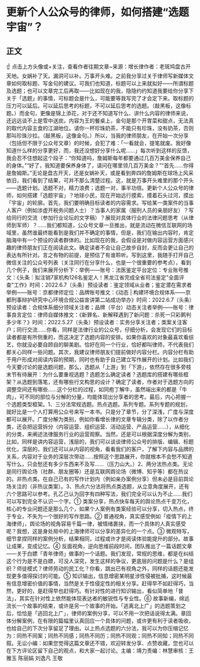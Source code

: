 # 更新个人公众号的律师，如何搭建“选题宇宙”？
## 正文
☝ 点击上方头像或+关注，查看作者往期文章~来源：增长律作者：老斑鸠盘古开天地。女娲补了天。漏洞可以补。万事开头难。之前我分享过关于律师写新媒体文章如何取标题、写金句的建议。可我们也知道，标题可以上来就拟好——所谓标题及选题；也可以文章完工后再取——比如现在的我，隐隐约约知道我要给你分享下关于「选题」的事情，可标题会是什么，可能要等我写完了才会定下来。取标题的压力可以延后。可以延后思考的标题，不可以延后思考的选题。（敲黑板，这像标题。）而金句，更像是锦上添花，对于还不知道写什么、讲什么内容的律师来说，还远远谈不上是雪中送炭。内容为王的餐桌上，金句是那个开胃菜和甜点，无法真的取代内容主食的江湖地位。请你一杯珍珠奶茶，不能只有珍珠，没有奶茶，否则那叫珍珠沙拉。（敲黑板，这像金句。）所以，当我的律师朋友，在开始一次分享（包括但不限于公众号文章）的时候，会犯了难：「一看就会，提笔就废。我好像知道什么样的分享更好，而，我还没想好分享什么呢……」每次听到这样的反馈，我会忍不住想起这个段子：“你知道吗，詹姆斯每年都要通过几百万美金保养自己的身体。”“好了，我知道要保养身体了，请问在哪里领几百万美金？”“首先……你得是詹姆斯。”无论是盘古开天，还是女娲补天，或是看到奔四的詹姆斯在球场上风采依旧，我们看到了结果，可并不那么清楚过程。这，就是万事开头难里的那个开头——选题计划。选题不对，精力浪费；选题一对，事半功倍。更新个人公众号的律师，如何搭建「选题宇宙」？地球小民，现在开始远行摸索，摸着石头过河，摸出「宇宙」的轮廓。首先，我们要明确目标读者的内容需求。写给某一类案件的当事人客户（例如涉虚开税务问题人士）？当事人的家属（服刑人员的亲朋好友）？写给同行的交流（参加行业论坛的文字稿）？展现对具体行业的法律问题思考（从律师到军师）？……我们都知道，公众号文章一旦推出，就是流动在微信互联网的场域里，虽然谁最终能看到是我们并不确定的事情，但是，我们在输出内容时，肯定脑海中有一个预设的读者群体的。比如现在的我，会假设是对做内容运营方面感兴趣的律师朋友们正在阅读此文。确定读者不会让自己故步自封，反而会更让自己的表达有所针对。言之有物的前提，是预估了有谁聆听。写到这里，我随手打开自己微信关注的公众号列表（关注同行在分享什么，也是一个很重要的参考点），看到几个例子，我们来展开分析下：举例——账号：法医鉴定平台定位：专业账号推文：《头条｜拟注销7家机构126名鉴定人！黑龙江省完成全省司法鉴定"全面评查"工作》时间：2022.6.7（头条）预设读者：鉴定领域从业者；鉴定潜在需求者举例——账号：京都律师定位：品牌账号推文：《动态 | 构建环境合规体系——京都刑事辩护研究中心环境合规公益宣讲第二站成功举办》时间：2022.6.7（头条）预设读者：合规体系细分领域关注者；品牌（平台）动态关注者举例——账号：律事良言定位：律师自媒体推文：《新罪名、新解释遇到了新问题：杀死一只彩鹮判多少年？》时间：2022.5.27（头条）预设读者：实务分享关注者；类案关注客户；同行交流...…你看，同样是法律行业的公众号，仔细分析，会发现它们的目标读者都是有所侧重的，而这决定了选题内容的安排。如果你喜欢的对象最喜欢看综艺，你就没必要自顾自的聊美剧。恰好在同一个行业，恰好都叫律师，不代表我们都关心同样一些问题。其次，我建议律师朋友们提前做好内容分栏。内容分栏有助于用户形成对阅读内容的预期，同时也有助于自己建立写作展开的计划。比如我们今天要讨论的是选题问题，那么，选题从「上游」到「下游」，依然存在很多旁枝末节有待展开：为什么要重视选题？选题怎么确定读者？选题库的搭建有哪些框架？从选题到落笔，还有哪些行文构思的设计？确定了读者，作者对于选题方向的调整空间还有哪些……这个分栏的过程，如同庖丁解牛，虽然端出来的都是「牛肉」，可不同的部位与分解的分量，均能体现出分享者的思考。最后，内心把握一个选题类型框架。1、三分法常规选题。热点选题。系列专题。系列专题的规划，就好比是一个人打算用公众号来写一本书。只是分了章节，分了深浅，广度与深度都可以展开。广度分解为类别，例如你看增长律的文章专辑分类，除了以作者分类，还会把运营拆分（内容运营、组织运营、活动运营、产品运营……），从细化的分类，来阐述法律服务行业的运营观察。当然，还是可以根据深度分解为类别，比如，同样是讲内容运营，浅层的，我们可以谈谈律师公众号的排版、编辑、标题优化，深层的，我们还可以从内容的视角，看看我们的客户，了解下内容与品牌的关系，内容对于业务的深层次带动……按照这个思路展开，你就根本不会愁不知道写什么，只会愁还有多少东西来不及写……（压力山大。）2、两分法热点类。无论是同行舆论场（社群、朋友圈等）还是互联网舆论场（微博、知乎等）都在热议的。非热点类。在自己已有的写作计划内（例如亲办案例分享）但未必是目前舆论场关注的（非热议类案）。3、热点六分法将热点类选题，从立意角度展开，还有六个思路可以参考。孔乙己认为回字有四种写法，我们完全可以认为不止……我们可以写到完全不认识一个字。① 类案分享，热点快车每天的舆论热点千变万化，核心的专业问题还是那么几个，如果个人案例有类案经验可以分享，切入热点，终于专业，不失为一个很好的写作思路。② 普通视角，真实感受例如「疫情下的上海律师」，舆论场的视角容易千篇一律，被情绪裹挟，而一个具体的人真实感受呢？我想，这是身处局中的上海律师可以分享的差异化的一个点。③ 微观特写，细节拿捏同样的案例分析，结果相同，过程或许才是阅读体验能提升的部分。故事让成果，变成记忆。④ 反面视角，逆向思维前段时间，团队推出了一篇话题文章——关于白嫖「青年律师」做事的一个话题。我们发现，常规的思维，都是在纠结这个行为是不是白嫖，可没人深究，发生这样的争议，更底层的问题是什么？是组织？师徒模式？律师劳动的民工化？你看，跳出已有视角之外，同样的话题还能发现更多值得探讨的可能。⑤ 知识输出，信息增密某明星涉性侵被批捕，这时候最有信息增密价值的事情，当然是关于性侵定性的相关分享。赶得早不如赶得巧，当然，更好的，是赶得早也赶得巧。有针对性的进行知识输出，看似简单地「普法」，其实在针对性上依然能体现表达者的敏锐性与专业性。⑥ 故事新编，绵远流长一个故事的结束，或许是另一个故事的开始。「逃离北上广」的选题策划之后，恰恰是「逃回北上广」，律师的案例分享，可以不用一次把话说得太满。章回体分解案例，在有限的篇幅里认真回应一个具体的问题，或许更有利于读者吸收，也给自己的下次分享留足了理由。以上热点选题的六分法，我可以为你压缩记忆为：同热不同案；同热不同感；同热不同历；同热不同观；同热不同知；同热不同叙。无讼小编：如果您觉得这篇文章还不错，欢迎转发分享、点赞收藏，您也可以在下方评论区留下自己的观点，和大家一起讨论。主编：靖力责编：林慧审核：王雅玉 陈丽娟 刘逸凡 王敬